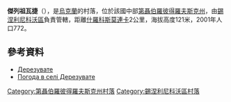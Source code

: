 {{coord|48|29|33|N|35|25|37|E|scale:30000_region:UA|display=title}}

'''傑列祖瓦捷'''（{{lang-uk|Дерезувате}}），是[[烏克蘭|烏克蘭]]的村落，位於該國中部[[第聶伯羅彼得羅夫斯克州|第聶伯羅彼得羅夫斯克州]]，由[[錫涅利尼科沃區|錫涅利尼科沃區]]負責管轄，距離[[什羅科斯莫連卡|什羅科斯莫連卡]]2公里，海拔高度121米，2001年人口772。

==參考資料==
*[http://gska2.rada.gov.ua/pls/z7502/A005?rdat1=06.12.2007&rf7571=6292 Дерезувате]{{dead link|date=2017年11月 |bot=InternetArchiveBot |fix-attempted=yes }}
* [http://weather.in.ua/ua/dnepropetrovskaja/6565 Погода в селі Дерезувате] {{Wayback|url=http://weather.in.ua/ua/dnepropetrovskaja/6565 |date=20160607140157 }}

{{DEFAULTSORT:Дерезувате}}
[[Category:第聶伯羅彼得羅夫斯克州村落|Category:第聶伯羅彼得羅夫斯克州村落]]
[[Category:錫涅利尼科沃區村落|Category:錫涅利尼科沃區村落]]


{{Dnipropetrovsk-geo-stub}}